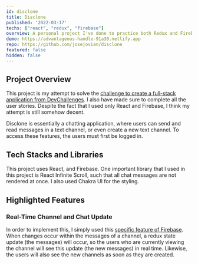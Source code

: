 ```yaml
---
id: disclone
title: Disclone
published: '2022-03-17'
techs: ["react", "redux", "firebase"]
overview: A personal project I've done to practice both Redux and Firebase.
demo: https://advantageous-handle-91a30.netlify.app
repo: https://github.com/josejovian/disclone
featured: false
hidden: false
---
```


## Project Overview

This project is my attempt to solve the [challenge to create a full-stack application from DevChallenges](https://devchallenges.io/challenges/wP0LbGgEeKhpFHUpPpDh). I also have made sure to complete all the user stories. Despite the fact that I used only React and Firebase, I think my attempt is still somehow decent.

Disclone is essentially a chatting application, where users can send and read messages in a text channel, or even create a new text channel. To access these features, the users must first be logged in.

## Tech Stacks and Libraries

This project uses React, and Firebase. One important library that I used in this project is React Infinite Scroll, such that all chat messages are not rendered at once. I also used Chakra UI for the styling. 

## Highlighted Features

### Real-Time Channel and Chat Update

In order to implement this, I simply used this [specific feature of Firebase](https://firebase.google.com/docs/database/web/read-and-write#web_value_events). When changes occur within the messages of a channel, a redux state update (the messages) will occur, so the users who are currently viewing the channel will see this update (the new messages) in real time. Likewise, the users will also see the new channels as soon as they are created.